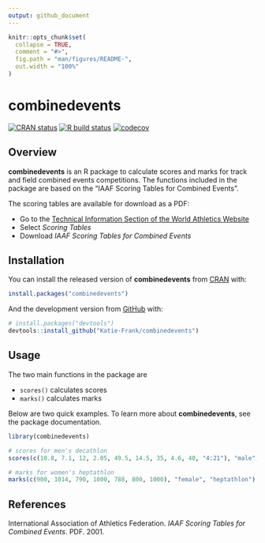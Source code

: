 ```yaml
---
output: github_document
---
```


<!-- README.md is generated from README.Rmd. Please edit that file -->

```r
knitr::opts_chunk$set(
  collapse = TRUE,
  comment = "#>",
  fig.path = "man/figures/README-",
  out.width = "100%"
)
```

# combinedevents

<!-- badges: start -->
[![CRAN status](https://www.r-pkg.org/badges/version/combinedevents)](https://CRAN.R-project.org/package=combinedevents)
[![R build status](https://github.com/Katie-Frank/combinedevents/workflows/R-CMD-check/badge.svg)](https://github.com/Katie-Frank/combinedevents/actions)
[![codecov](https://codecov.io/gh/Katie-Frank/combinedevents/branch/master/graph/badge.svg)](https://codecov.io/gh/Katie-Frank/combinedevents)

<!-- badges: end -->

## Overview

**combinedevents** is an R package to calculate scores and marks for track and field combined events competitions. The functions included in the package are based on the "IAAF Scoring Tables for Combined Events".

The scoring tables are available for download as a PDF:

* Go to the [Technical Information Section of the World Athletics Website](https://www.worldathletics.org/about-iaaf/documents/technical-information)
* Select *Scoring Tables*
* Download *IAAF Scoring Tables for Combined Events*

## Installation

You can install the released version of **combinedevents** from [CRAN](https://CRAN.R-project.org) with:

``` r
install.packages("combinedevents")
```

And the development version from [GitHub](https://github.com/) with:

``` r
# install.packages("devtools")
devtools::install_github("Katie-Frank/combinedevents")
```

## Usage

The two main functions in the package are

- `scores()` calculates scores
- `marks()` calculates marks

Below are two quick examples. To learn more about **combinedevents**, see the package documentation.

```r
library(combinedevents)

# scores for men's decathlon
scores(c(10.8, 7.1, 12, 2.05, 49.5, 14.5, 35, 4.6, 40, "4:21"), "male", "decathlon")

# marks for women's heptathlon
marks(c(900, 1014, 790, 1000, 788, 800, 1000), "female", "heptathlon")
```

## References

International Association of Athletics Federation. *IAAF Scoring Tables for Combined Events*. PDF. 2001.

